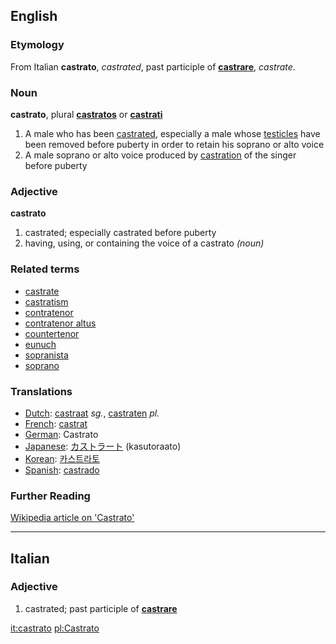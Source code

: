 ==English==
===Etymology===
From Italian '''castrato''', ''castrated'', past participle of '''[[castrare]]''', ''castrate''.

===Noun===
'''castrato''', plural '''[[castratos]]''' or '''[[castrati]]'''

#A male who has been [[castrated]], especially a male whose [[testicles]] have been removed before puberty in order to retain his soprano or alto voice
#A male soprano or alto voice produced by [[castration]] of the singer before puberty


===Adjective===
'''castrato'''

# castrated; especially castrated before puberty
# having, using, or containing the voice of a castrato ''(noun)''


===Related terms===
*[[castrate]]
*[[castratism]]
*[[contratenor]]
*[[contratenor altus]]
*[[countertenor]]
*[[eunuch]]
*[[sopranista]]
*[[soprano]]

===Translations===
*[[Dutch]]: [[castraat]] ''sg.'', [[castraten]] ''pl.''
*[[French]]: [[castrat]]
*[[German]]: Castrato
*[[Japanese]]: [[カストラート]] (kasutoraato)
*[[Korean]]: [[카스트라토]]
*[[Spanish]]: [[castrado]]

=== Further Reading ===
[http://en.wikipedia.org/wiki/Castrato Wikipedia article on 'Castrato']
----

==Italian==
===Adjective===

# castrated; past participle of '''[[castrare]]'''

[[it:castrato]]
[[pl:Castrato]]